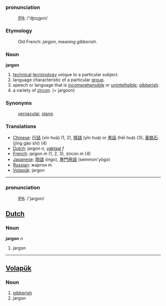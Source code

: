 ===pronunciation===
:[[International Phonetic Alphabet|IPA]]: /'ʤɑɻgʌn/

=== Etymology ===
:Old French: ''jargon'', meaning ''gibberish''.

=== Noun ===

'''jargon'''

#[[technical]] [[terminology]] unique to a particular subject.
#language characteristic of a particular [[group]].
#speech or language that is [[incomprehensible]] or [[unintelligible]]; [[gibberish]].
#a variety of [[zircon]]. (= jargoon)

=== Synonyms ===
:[[vernacular]], [[slang]].

=== Translations ===
*[[Chinese]]: [[行話]] (xín huà) (1, 2), [[隱語]] (yǐn huà) or [[黑話]] (hēi huà) (3), [[黃鋯石]] (jīng gào shí) (4)
*[[Dutch]]: jargon ''n'', [[vaktaal]] ''f''
*[[French]]: jargon ''m'' (1, 2, 3), zircon ''m'' (4)
*[[Japanese]]: [[隠語]] (ingo), [[専門用語]] (semmon'yōgo)
*[[Russian]]: жаргон ''m''
*[[Volapük]]: jargon

----
===pronunciation===
:[[International Phonetic Alphabet|IPA]]: /'jargon/

==[[Dutch]]==

=== Noun ===

'''jargon''' ''n''

# jargon

----

== [[Volapük]] == 
=== Noun === 
# [[gibberish]] 
# jargon